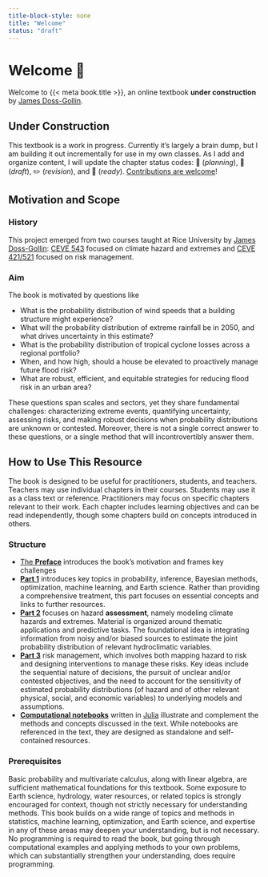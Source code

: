 ```yaml
---
title-block-style: none
title: "Welcome"
status: "draft"
---
```


# Welcome 🎯 {.unnumbered}

Welcome to {{< meta book.title >}}, an online textbook **under construction** by [James Doss-Gollin](https://jdossgollin.github.io).

::: {.callout-important}
## Under Construction

This textbook is a work in progress.
Currently it's largely a brain dump, but I am building it out incrementally for use in my own classes.
As I add and organize content, I will update the chapter status codes: 🚧 (*planning*), 📝 (*draft*), ✏️ (*revision*), and 🎯 (*ready*).
[Contributions are welcome](chapters/about/contributing.qmd)!
:::

## Motivation and Scope

### History

This project emerged from two courses taught at Rice University by [James Doss-Gollin](https://dossgollin-lab.github.io): [CEVE 543](https://ceve543.github.io) focused on climate hazard and extremes and [CEVE 421/521](https://ceve-421-521.github.io) focused on risk management.

### Aim 

The book is motivated by questions like

- What is the probability distribution of wind speeds that a building structure might experience?
- What will the probability distribution of extreme rainfall be in 2050, and what drives uncertainty in this estimate?
- What is the probability distribution of tropical cyclone losses across a regional portfolio?
- When, and how high, should a house be elevated to proactively manage future flood risk?
- What are robust, efficient, and equitable strategies for reducing flood risk in an urban area?

These questions span scales and sectors, yet they share fundamental challenges: characterizing extreme events, quantifying uncertainty, assessing risks, and making robust decisions when probability distributions are unknown or contested.
Moreover, there is not a single correct answer to these questions, or a single method that will incontrovertibly answer them.

## How to Use This Resource

The book is designed to be useful for practitioners, students, and teachers.
Teachers may use individual chapters in their courses.
Students may use it as a class text or reference.
Practitioners may focus on specific chapters relevant to their work.
Each chapter includes learning objectives and can be read independently, though some chapters build on concepts introduced in others.

### Structure 

- [The **Preface**](/chapters/preface.qmd) introduces the book's motivation and frames key challenges
- [**Part 1**](/chapters/fundamentals/index.qmd) introduces key topics in probability, inference, Bayesian methods, optimization, machine learning, and Earth science.
Rather than providing a comprehensive treatment, this part focuses on essential concepts and links to further resources.
- [**Part 2**](/chapters/hazard/index.qmd) focuses on hazard **assessment**, namely modeling climate hazards and extremes.
Material is organized around thematic applications and predictive tasks.
The foundational idea is integrating information from noisy and/or biased sources to estimate the joint probability distribution of relevant hydroclimatic variables.
- [**Part 3**](/chapters/risk/index.qmd) risk management, which involves both mapping hazard to risk and designing interventions to manage these risks.
Key ideas include the sequential nature of decisions, the pursuit of unclear and/or contested objectives, and the need to account for the sensitivity of estimated probability distributions (of hazard and of other relevant physical, social, and economic variables) to underlying models and assumptions.
- [**Computational notebooks**](/notebooks/index.qmd) written in [Julia](https://julialang.org/) illustrate and complement the methods and concepts discussed in the text.
While notebooks are referenced in the text, they are designed as standalone and self-contained resources.

### Prerequisites

Basic probability and multivariate calculus, along with linear algebra, are sufficient mathematical foundations for this textbook.
Some exposure to Earth science, hydrology, water resources, or related topics is strongly encouraged for context, though not strictly necessary for understanding methods.
This book builds on a wide range of topics and methods in statistics, machine learning, optimization, and Earth science, and expertise in any of these areas may deepen your understanding, but is not necessary.
No programming is required to read the book, but going through computational examples and applying methods to your own problems, which can substantially strengthen your understanding, does require programming.

